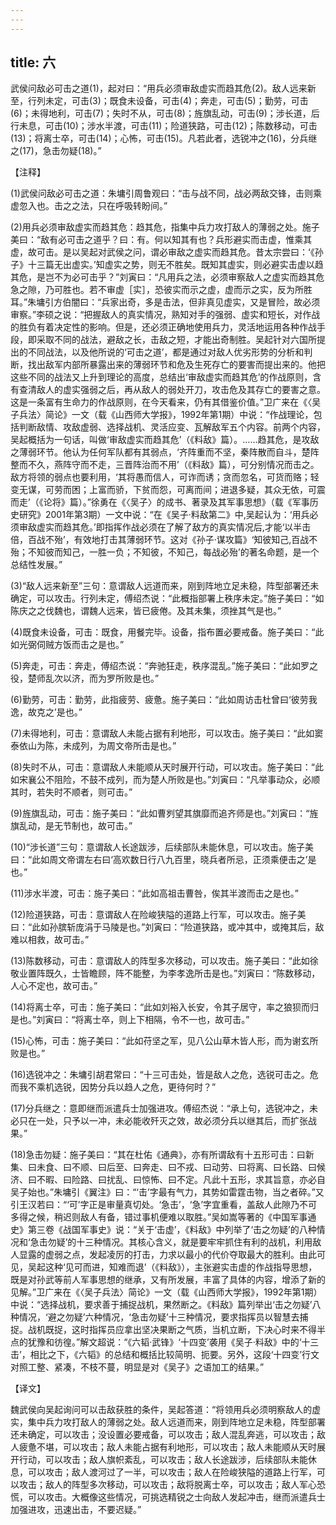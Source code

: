 ```yaml
---
---
---
```

title: 六
---



武侯问敌必可击之道(1)，起对曰：“用兵必须审敌虚实而趋其危(2)。敌人远来新至，行列未定，可击(3)；既食未设备，可击(4)；奔走，可击(5)；勤劳，可击(6)；未得地利，可击(7)；失时不从，可击(8)；旌旗乱动，可击(9)；涉长道，后行未息，可击(10)；涉水半渡，可击(11)；险道狭路，可击(12)；陈数移动，可击(13)；将离士卒，可击(14)；心怖，可击(15)。凡若此者，选锐冲之(16)，分兵继之(17)，急击勿疑(18)。”

【注释】

(1)武侯问敌必可击之道：朱墉引周鲁观曰：“击与战不同，战必两敌交锋，击则乘虚忽入也。击之之法，只在呼吸转盼间。”

(2)用兵必须审敌虚实而趋其危：趋其危，指集中兵力攻打敌人的薄弱之处。施子美曰：“敌有必可击之道乎？曰：有。何以知其有也？兵形避实而击虚，惟乘其虚，故可击。是以吴起对武侯之问，谓必审敌之虚实而趋其危。昔太宗尝曰：‘《孙子》十三篇无出虚实。’知虚实之势，则无不胜矣。既知其虚实，则必避实击虚以趋其危，是岂不为必可击乎？”刘寅曰：“凡用兵之法，必须审察敌人之虚实而趋其危急之隙，乃可胜也。若不审虚［实］，恐彼实而示之虚，虚而示之实，反为所胜耳。”朱墉引方伯闇曰：“兵家出奇，多是击法，但非真见虚实，又是冒险，故必须审察。”李硕之说：“把握敌人的真实情况，熟知对手的强弱、虚实和短长，对作战的胜负有着决定性的影响。但是，还必须正确地使用兵力，灵活地运用各种作战手段，即采取不同的战法，避敌之长，击敌之短，才能出奇制胜。吴起针对六国所提出的不同战法，以及他所说的‘可击之道’，都是通过对敌人优劣形势的分析和判断，找出敌军内部所暴露出来的薄弱环节和危及生死存亡的要害而提出来的。他把这些不同的战法又上升到理论的高度，总结出‘审敌虚实而趋其危’的作战原则，含有查清敌人的虚实强弱之后，再从敌人的弱处开刀，攻击危及其存亡的要害之意。这是一条富有生命力的作战原则，在今天看来，仍有其借鉴价值。”卫广来在《〈吴子兵法〉简论》一文（载《山西师大学报》，1992年第1期）中说：“作战理论，包括判断敌情、攻敌虚弱、选择战机、灵活应变、瓦解敌军五个内容。前两个内容，吴起概括为一句话，叫做‘审敌虚实而趋其危’（《料敌》篇）。……趋其危，是攻敌之薄弱环节。他认为任何军队都有其弱点，‘齐阵重而不坚，秦阵散而自斗，楚阵整而不久，燕阵守而不走，三晋阵治而不用’（《料敌》篇），可分别情况而击之。敌方将领的弱点也要利用，‘其将愚而信人，可诈而诱；贪而忽名，可货而赂；轻变无谋，可劳而困；上富而骄，下贫而怨，可离而间；进退多疑，其众无依，可震而走’（《论将》篇）。”徐勇在《〈吴子〉的成书、著录及其军事思想》（载《军事历史研究》2001年第3期）一文中说：“在《吴子·料敌第二》中,吴起认为：‘用兵必须审敌虚实而趋其危。’即指挥作战必须在了解了敌方的真实情况后,才能‘以半击倍，百战不殆’，有效地打击其薄弱环节。这对《孙子·谋攻篇》‘知彼知己,百战不殆；不知彼而知己，一胜一负；不知彼，不知己，每战必殆’的著名命题，是一个总结性发展。”

(3)“敌人远来新至”三句：意谓敌人远道而来，刚到阵地立足未稳，阵型部署还未确定，可以攻击。行列未定，傅绍杰说：“此概指部署上秩序未定。”施子美曰：“如陈庆之之伐魏也，谓魏人远来，皆已疲倦。及其未集，须挫其气是也。”

(4)既食未设备，可击：既食，用餐完毕。设备，指布置必要戒备。施子美曰：“此如光弼伺贼方饭而击之是也。”

(5)奔走，可击：奔走，傅绍杰说：“奔驰狂走，秩序混乱。”施子美曰：“此如罗之役，楚师乱次以济，而为罗所败是也。”

(6)勤劳，可击：勤劳，此指疲劳、疲惫。施子美曰：“此如周访击杜曾曰‘彼劳我逸，故克之’是也。”

(7)未得地利，可击：意谓敌人未能占据有利地形，可以攻击。施子美曰：“此如窦泰依山为陈，未成列，为周文帝所击是也。”

(8)失时不从，可击：意谓敌人未能顺从天时展开行动，可以攻击。施子美曰：“此如宋襄公不阻险，不鼓不成列，而为楚人所败是也。”刘寅曰：“凡举事动众，必顺其时，若失时不顺者，则可击。”

(9)旌旗乱动，可击：施子美曰：“此如曹刿望其旗靡而追齐师是也。”刘寅曰：“旌旗乱动，是无节制也，故可击。”

(10)“涉长道”三句：意谓敌人长途跋涉，后续部队未能休息，可以攻击。施子美曰：“此如周文帝谓左右曰‘高欢数日行八九百里，晓兵者所忌，正须乘便击之’是也。”

(11)涉水半渡，可击：施子美曰：“此如高祖击曹咎，俟其半渡而击之是也。”

(12)险道狭路，可击：意谓敌人在险峻狭隘的道路上行军，可以攻击。施子美曰：“此如孙膑斩庞涓于马陵是也。”刘寅曰：“险道狭路，或冲其中，或掩其后，敌难以相救，故可击。”

(13)陈数移动，可击：意谓敌人的阵型多次移动，可以攻击。施子美曰：“此如徐敬业置阵既久，士皆瞻顾，阵不能整，为李孝逸所击是也。”刘寅曰：“陈数移动，人心不定也，故可击。”

(14)将离士卒，可击：施子美曰：“此如刘裕入长安，令其子居守，率之狼狈而归是也。”刘寅曰：“将离士卒，则上下相隔，令不一也，故可击。”

(15)心怖，可击：施子美曰：“此如苻坚之军，见八公山草木皆人形，而为谢玄所败是也。”

(16)选锐冲之：朱墉引胡君常曰：“十三可击处，皆是敌人之危，选锐可击之。危而我不乘机选锐，因势分兵以趋人之危，更待何时？”

(17)分兵继之：意即继而派遣兵士加强进攻。傅绍杰说：“承上句，选锐冲之，未必只在一处，只予以一冲，未必能收歼灭之效，故必须分兵以继其后，而扩张战果。”

(18)急击勿疑：施子美曰：“其在杜佑《通典》，亦有所谓敌有十五形可击：曰新集、曰未食、曰不顺、曰后至、曰奔走、曰不戎、曰动劳、曰将离、曰长路、曰候济、曰不暇、曰险路、曰扰乱、曰惊怖、曰不定。凡此十五形，求其旨意，亦必自吴子始也。”朱墉引《翼注》曰：“‘击’字最有气力，其势如雷霆击物，当之者碎。”又引王汉若曰：“‘可’字正是审量真切处。‘急击’，‘急’字宜重看，盖敌人此隙乃不可多得之候，稍迟则敌人有备，错过事机便难以取胜。”吴如嵩等著的《中国军事通史》第三卷《战国军事史》说：“关于‘击虚’，《料敌》中列举了‘击之勿疑’的八种情况和‘急击勿疑’的十三种情况。其核心含义，就是要牢牢抓住有利的战机，利用敌人显露的虚弱之点，发起凌厉的打击，力求以最小的代价夺取最大的胜利。由此可见，吴起这种‘见可而进，知难而退’（《料敌》），主张避实击虚的作战指导思想，既是对孙武等前人军事思想的继承，又有所发展，丰富了具体的内容，增添了新的见解。”卫广来在《〈吴子兵法〉简论》一文（载《山西师大学报》，1992年第1期）中说：“选择战机，要求善于捕捉战机，果然断之。《料敌》篇列举出‘击之勿疑’八种情况，‘避之勿疑’六种情况，‘急击勿疑’十三种情况，要求指挥员以智慧去捕捉。战机既捉，这时指挥员应拿出坚决果断之气质，当机立断，下决心时来不得半点的犹豫和彷徨。”解文超说：“《六韬·武锋》‘十四变’袭用《吴子·料敌》中的‘十三击’，相比之下，《六韬》的总结和概括比较简明、扼要。另外，这段‘十四变’行文对照工整、紧凑，不枝不蔓，明显是对《吴子》之语加工的结果。”

【译文】

魏武侯向吴起询问可以击敌获胜的条件，吴起答道：“将领用兵必须明察敌人的虚实，集中兵力攻打敌人的薄弱之处。敌人远道而来，刚到阵地立足未稳，阵型部署还未确定，可以攻击；没设置必要戒备，可以攻击；敌人混乱奔逃，可以攻击；敌人疲惫不堪，可以攻击；敌人未能占据有利地形，可以攻击；敌人未能顺从天时展开行动，可以攻击；敌人旗帜紊乱，可以攻击；敌人长途跋涉，后续部队未能休息，可以攻击；敌人渡河过了一半，可以攻击；敌人在险峻狭隘的道路上行军，可以攻击；敌人的阵型多次移动，可以攻击；敌将脱离士卒，可以攻击；敌人军心恐慌，可以攻击。大概像这些情况，可挑选精锐之士向敌人发起冲击，继而派遣兵士加强进攻，迅速出击，不要迟疑。”